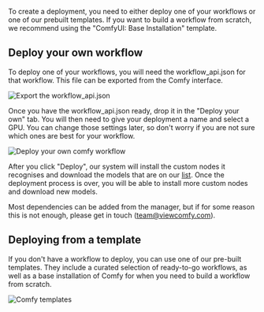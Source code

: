 To create a deployment, you need to either deploy one of your workflows or one of our prebuilt templates. If you want to build a workflow from scratch, we recommend using the "ComfyUI: Base Installation" template.

## Deploy your own workflow
To deploy one of your workflows, you will need the workflow_api.json for that workflow. This file can be exported from the Comfy interface.

![Export the workflow_api.json](/public/export_the_workflow_api.json.webp)

Once you have the workflow_api.json ready, drop it in the "Deploy your own" tab. You will then need to give your deployment a name and select a GPU. You can change those settings later, so don't worry if you are not sure which ones are best for your workflow. 

![Deploy your own comfy workflow](/public/deploy_your_own_comfy_workflow.webp)

After you click "Deploy", our system will install the custom nodes it recognises and download the models that are on our [list](https://github.com/ViewComfy/cloud-public/blob/main/supported_weights.md). Once the deployment process is over, you will be able to install more custom nodes and download new models. 

Most dependencies can be added from the manager, but if for some reason this is not enough, please get in touch (team@viewcomfy.com).

## Deploying from a template
If you don't have a workflow to deploy, you can use one of our pre-built templates. They include a curated selection of ready-to-go workflows, as well as a base installation of Comfy for when you need to build a workflow from scratch. 

![Comfy templates](/public/comfy_templates.webp)